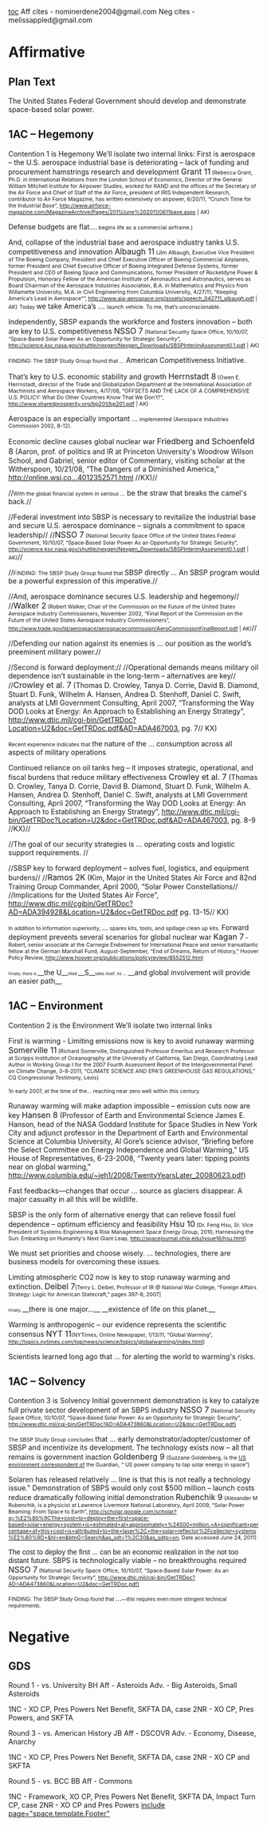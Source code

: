 [[toc]]
Aff cites - nominerdene2004@gmail.com
Neg cites - melissappled@gmail.com
=Affirmative= 
==Plan Text== 
The United States Federal Government should develop and demonstrate space-based solar power.

==1AC – Hegemony== 
Contention 1 is Hegemony
We’ll isolate two internal links:
First is aerospace – the U.S. aerospace industrial base is deteriorating – lack of funding and procurement hamstrings research and development
<span style="font-size: 12pt;">Grant 11</span><span style="font-size: 8pt;"> (Rebecca Grant, Ph.D. in International Relations from the London School of Economics, Director of the General William Mitchell Institute for Airpower Studies, worked for RAND and the offices of the Secretary of the Air Force and Chief of Staff of the Air Force, president of IRIS Independent Research, contributor to Air Force Magazine, has written extensively on airpower, 6/20/11, “Crunch Time for the Industrial Base”, http://www.airforce-magazine.com/MagazineArchive/Pages/2011/June%202011/0611base.aspx | AK)</span>

Defense budgets are flat<span style="font-size: 8pt;">.</span>...<span style="font-size: 8pt;"> begins life as a commercial airframe.)</span>

And, collapse of the industrial base and aerospace industry tanks U.S. competitiveness and innovation
<span style="font-size: 12pt;">Albaugh 11</span><span style="font-size: 8pt;"> (Jim Albaugh, Executive Vice President of The Boeing Company, President and Chief Executive Officer of Boeing Commercial Airplanes, former President and Chief Executive Officer of Boeing Integrated Defense Systems, former President and CEO of Boeing Space and Communications, former President of Rocketdyne Power & Propulsion, Honorary Fellow of the American Institute of Aeronautics and Astronautics, serves as Board Chairman of the Aerospace Industries Association, B.A. in Mathematics and Physics from Willamette University, M.A. in Civil Engineering from Columbia University, 4/27/11, “Keeping America’s Lead in Aerospace””, http://www.aia-aerospace.org/assets/speech_042711_albaugh.pdf | AK)</span>
<span style="font-size: 8pt;">Today </span><span class="UnderlineChar">we take America’s ...</span><span style="font-size: 8pt;">. launch vehicle. To me, that’s unconscionable.</span>

Independently, SBSP expands the workforce and fosters innovation – both are key to U.S. competitiveness
<span style="font-size: 12pt;">NSSO 7</span><span style="font-size: 8pt;"> (National Security Space Office, 10/10/07, “Space</span><span style="font-family: 'Cambria Math',serif; font-size: 8pt;">‐</span><span style="font-size: 8pt;">Based Solar Power As an Opportunity for Strategic Security”, http://science.ksc.nasa.gov/shuttle/nexgen/Nexgen_Downloads/SBSPInterimAssesment0.1.pdf | AK)</span>

<span style="font-size: 8pt;">FINDING: The SBSP Study Group found that ...</span> American Competitiveness Initiative<span class="UnderlineChar">.</span>

That’s key to U.S. economic stability and growth
<span style="font-size: 12pt;">Herrnstadt 8</span><span style="font-size: 8pt;"> (Owen E. Herrnstadt, director of the Trade and Globalization Department at the International Association of Machinists and Aerospace Workers, 4/17/08, “OFFSETS AND THE LACK OF A COMPREHENSIVE U.S. POLICY: What Do Other Countries Know That We Don’t?”, http://www.sharedprosperity.org/bp201/bp201.pdf | AK)</span>

Aerospace is an especially important ...<span style="font-size: 8pt;"> implemented (Aerospace Industries Commission 2002, 8-12).</span>

Economic decline causes global nuclear war
<span style="font-size: 12pt;">Friedberg and Schoenfeld 8</span> (Aaron, prof. of politics and IR at Princeton University's Woodrow Wilson School, and Gabriel, senior editor of Commentary, visiting scholar at the Witherspoon, 10/21/08, “The Dangers of a Diminished America,” [[http://online.wsj.co...4012352571.html/|http://online.wsj.co...4012352571.html]] //KX)//

//<span style="font-size: 8pt;">With the global financial system in serious ...</span><span class="UnderlineChar"> be the straw that breaks the camel's back.</span>//

//Federal investment into SBSP is necessary to revitalize the industrial base and secure U.S. aerospace dominance – signals a commitment to space leadership//
//<span style="font-size: 12pt;">NSSO 7</span><span style="font-size: 8pt;"> (National Security Space Office of the United States Federal Government, 10/10/07, “Space</span><span style="font-family: 'Cambria Math',serif; font-size: 8pt;">‐</span><span style="font-size: 8pt;">Based Solar Power As an Opportunity for Strategic Security”, http://science.ksc.nasa.gov/shuttle/nexgen/Nexgen_Downloads/SBSPInterimAssesment0.1.pdf | AK)</span>//

//<span style="font-size: 8pt;">FINDING: The SBSP Study Group found that </span><span class="UnderlineChar">SBSP directly ...</span> An SBSP program would be a powerful expression of this imperative.//

//And, aerospace dominance secures U.S. leadership and hegemony//
//<span style="font-size: 12pt;">Walker 2</span><span style="font-size: 8pt;"> (Robert Walker, Chair of the Commission on the Future of the United States Aerospace Industry Commissioners, November 2002, “Final Report of the Commission on the Future of the United States Aerospace Industry Commissioners”, http://www.trade.gov/td/aerospace/aerospacecommission/AeroCommissionFinalReport.pdf | AK)</span>//

//Defending our nation<span class="UnderlineChar"> against its enemies </span>is ... our position as the world’s preeminent military power.//

//Second is forward deployment://
//Operational demands means military oil dependence isn’t sustainable in the long-term – alternatives are key//
//<span style="font-size: 12pt;">Crowley et al. 7</span> (Thomas D. Crowley, Tanya D. Corrie, David B. Diamond, Stuart D. Funk, Wilhelm A. Hansen, Andrea D. Stenhoff, Daniel C. Swift, analysts at LMI Government Consulting, April 2007, “Transforming the Way DOD Looks at Energy: An Approach to Establishing an Energy Strategy”, [[http://www.dtic.mil/cgi-bin/GetTRDoc?Location=U2&doc=GetTRDoc.pdf&AD=ADA467003]], pg. 7// KX)

<span style="font-size: 8pt;">Recent experience indicates that </span><span class="UnderlineChar">the nature of the ... consumption across all aspects of military operations</span><span style="font-size: 8pt;">. </span>

Continued reliance on oil tanks heg – it imposes strategic, operational, and fiscal burdens that reduce military effectiveness
<span style="font-size: 12pt;">Crowley et al. 7</span> (Thomas D. Crowley, Tanya D. Corrie, David B. Diamond, Stuart D. Funk, Wilhelm A. Hansen, Andrea D. Stenhoff, Daniel C. Swift, analysts at LMI Government Consulting, April 2007, “Transforming the Way DOD Looks at Energy: An Approach to Establishing an Energy Strategy”, [[http://www.dtic.mil/cgi-bin/GetTRDoc?Location=U2&doc=GetTRDoc.pdf&AD=ADA467003]], pg. 8-9 //KX)//

//<span class="UnderlineChar">The goal of our security strategies is ... operating costs and logistic support requirements. </span>//

//SBSP key to forward deployment – solves fuel, logistics, and equipment burdens//
//<span style="font-size: 12pt;">Ramos 2K</span> (Kim, Major in the United States Air Force and 82nd Training Group Commander, April 2000, “Solar Power Constellations//
//Implications for the United States Air Force”, [[http://www.dtic.mil/cgibin/GetTRDoc?AD=ADA394928&Location=U2&doc=GetTRDoc.pdf]] pg. 13-15// KX)

<span style="font-size: 8pt;">In addition to information superiority, </span>...<span style="font-size: 8pt;"> spares kits, tools, and spillage clean up kits.</span>
Forward deployment prevents several scenarios for global nuclear war
<span style="font-size: 12pt;">Kagan 7</span><span style="font-size: 8pt;"> – Robert, senior associate at the Carnegie Endowment for International Peace and senior transatlantic fellow at the German Marshall Fund, August-September, “End of Dreams, Return of History,” Hoover Policy Review, [[http://www.hoover.org/publications/policyreview/8552512.html]]</span>

<span style="font-size: 6pt;">Finally, there is </span>__the U__<span style="font-size: 6pt;">nited </span>__S__<span style="font-size: 6pt;">tates itself. As ...</span> __and global involvement will provide an easier path__<span style="font-size: 6pt;">.</span>


==1AC – Environment== 
Contention 2 is the Environment
We’ll isolate two internal links

First is warming - Limiting emissions now is key to avoid runaway warming
<span style="font-size: 12pt;">Somerville 11</span><span style="font-size: 8pt;"> (Richard Somerville, Distinguished Professor Emeritus and Research Professor at Scripps Institution of Oceanography at the University of California, San Diego, Coordinating Lead Author in Working Group I for the 2007 Fourth Assessment Report of the Intergovernmental Panel on Climate Change, 3-8-2011, “CLIMATE SCIENCE AND EPA'S GREENHOUSE GAS REGULATIONS,” CQ Congressional Testimony, Lexis)</span>

<span style="font-size: 8pt;">1n early 2007, at the time of the... reaching near zero well within this century.</span>

Runaway warming will make adaption impossible – emission cuts now are key
<span style="font-size: 12pt;">Hansen 8</span> (Professor of Earth and Environmental Science James E. Hanson, head of the NASA Goddard Institute for Space Studies in New York City and adjunct professor in the Department of Earth and Environmental Science at Columbia University, Al Gore’s science advisor, “Briefing before the Select Committee on Energy Independence and Global Warming,” US House of Representatives, 6-23-2008, “Twenty years later: tipping points near on global warming,” [[http://www.columbia.edu/~jeh1/2008/TwentyYearsLater_20080623.pdf]])

Fast feedbacks—<span class="UnderlineChar">changes that occur ...</span> source as glaciers disappear. A major casualty in all this will be wildlife.

SBSP is the only form of alternative energy that can relieve fossil fuel dependence – optimum efficiency and feasibility
<span style="font-size: 12pt;">Hsu 10</span><span style="font-size: 8pt;"> (Dr. Feng Hsu, Sr. Vice President of Systems Engineering & Risk Management Space Energy Group, 2010, Harnessing the Sun: Embarking on Humanity's Next Giant Leap, <span style="color: black;">[[http://spacejournal.ohio.edu/issue16/hsu.html]]</span>)</span>

We must set priorities and choose wisely. ... technologies, <span class="UnderlineChar">there are business models for overcoming these issues</span>.

Limiting atmospheric CO2 now is key to stop runaway warming and extinction.
<span style="font-size: 12pt;">Deibel 7</span><span style="font-size: 8pt;">[Terry L. Deibel, Professor of IR @ National War College, “Foreign Affairs Strategy: Logic for American Statecraft,” pages 397-8, 2007]</span>

<span style="font-size: 6pt;">Finally, </span>__there is one major...__ __existence of life on this planet.__

Warming is anthropogenic – our evidence represents the scientific consensus
<span style="font-size: 12pt;">NYT 11</span><span style="font-size: 8pt;">(NYTimes, Online Newspaper, 1/13/11, “Global Warming”, <span style="color: black;">[[http://topics.nytimes.com/top/news/science/topics/globalwarming/index.html]]</span>)</span>

<span class="UnderlineChar">Scientists learned long ago that ...</span> for alerting the world to warming's risks.


==1AC – Solvency== 
Contention 3 is Solvency
Initial government demonstration is key to catalyze full private sector development of an SBPS industry
<span style="font-size: 12pt;">NSSO 7</span><span style="font-size: 8pt;"> (National Security Space Office, 10/10/07, “Space</span><span style="font-family: 'Cambria Math',serif; font-size: 8pt;">‐</span><span style="font-size: 8pt;">Based Solar Power: As an Opportunity for Strategic Security”, [[http://www.dtic.mil/cgi-bin/GetTRDoc?AD=ADA473860&Location=U2&doc=GetTRDoc.pdf)]]</span>

<span style="font-size: 8pt;">The SBSP Study Group concludes </span><span class="UnderlineChar">that ...</span> early demonstrator<span class="BoldUnderlineChar">/adopter/customer of SBSP and incentivize its development.</span>
The technology exists now – all that remains is government inaction
<span style="font-size: 12pt;">Goldenberg 9</span><span style="font-size: 8pt;"> (Suzzane Goldenberg, is the [[http://www.guardian.co.uk/environment|US environment correspondent ]]of the Guardian, “ US power company to tap solar energy in space”) </span>

Solaren has released relatively ...<span class="UnderlineChar"> line is that this is not really a technology issue."</span>
Demonstration of SBPS would only cost $500 million – launch costs reduce dramatically following initial demonstration
<span style="font-size: 12pt;">Rubenchik 9</span><span style="font-size: 8pt;"> (Alexander M Rubenchik, is a physicist at Lawrence Livermore National Laboratory, April 2009, “Solar Power Beaming: From Space to Earth”, http://scholar.google.com/scholar?q=%E2%80%9CThe+cost+to+deploy+the+first+space-based+solar+energy+system+is+estimated+at+approximately+%24500+million.+A+significant+percentage+of+this+cost+is+attributed+to+the+laser%2C+the+solar+reflector%2Fcollector+systems%E2%80%9D+&hl=en&btnG=Search&as_sdt=1%2C30&as_sdtp=on, Date accessed June 24, 2011)</span>

<span style="font-family: 'Arial Narrow',sans-serif;">The cost to deploy the first ... can be an economic realization in the not too distant future.</span>
SBPS is technologically viable – no breakthroughs required
<span style="font-size: 12pt;">NSSO 7</span><span style="font-size: 8pt;"> (National Security Space Office, 10/10/07, “Space</span><span style="font-family: 'Cambria Math',serif; font-size: 8pt;">‐</span><span style="font-size: 8pt;">Based Solar Power: As an Opportunity for Strategic Security”, [[http://www.dtic.mil/cgi-bin/GetTRDoc?AD=ADA473860&Location=U2&doc=GetTRDoc.pdf)]]</span>

<span style="font-family: 'Arial Narrow',sans-serif; font-size: 8pt;">FINDING: The SBSP Study Group found that </span><span style="font-family: 'Arial Narrow',sans-serif;">...</span><span style="font-family: 'Arial Narrow',sans-serif; font-size: 8pt;">—this requires even more stringent technical requirements. </span>

=Negative= 
==GDS== 
Round 1 - vs. University BH
Aff - Asteroids
Adv. - Big Asteroids, Small Asteroids

1NC - XO CP, Pres Powers Net Benefit, SKFTA DA, case
2NR - XO CP, Pres Powers, and SKFTA

Round 3 - vs. American History JB
Aff - DSCOVR
Adv. - Economy, Disease, Anarchy

1NC - XO CP, Pres Powers Net Benefit, SKFTA DA, case
2NR - XO CP and SKFTA

Round 5 - vs. BCC BB
Aff - Commons

1NC - Framework, XO CP, Pres Powers Net Benefit, SKFTA DA, Impact Turn CP, case
2NR - XO CP and Pres Powers
[[include page="space.template.Footer"]]